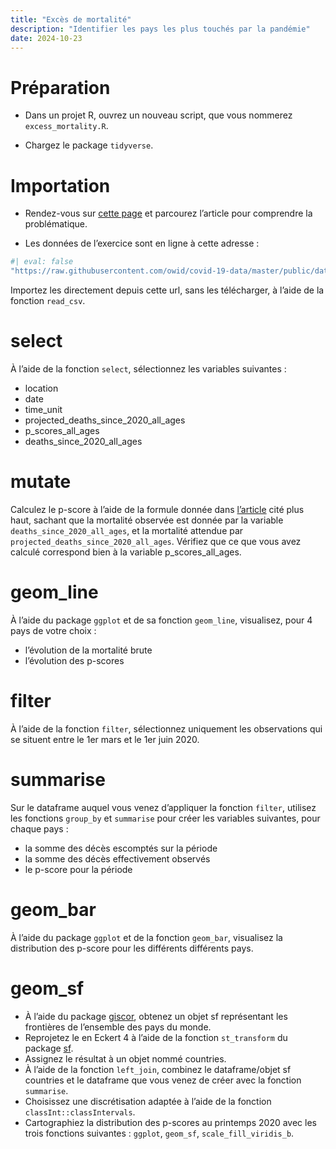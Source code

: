 ```yaml
---
title: "Excès de mortalité"
description: "Identifier les pays les plus touchés par la pandémie"
date: 2024-10-23
---
```


# Préparation

- Dans un projet R, ouvrez un nouveau script, que vous nommerez `excess_mortality.R`.

- Chargez le package `tidyverse`.

# Importation

- Rendez-vous sur [cette page](https://ourworldindata.org/excess-mortality-covid#) et parcourez l'article pour comprendre la problématique.

- Les données de l'exercice sont en ligne à cette adresse :

```r
#| eval: false
"https://raw.githubusercontent.com/owid/covid-19-data/master/public/data/excess_mortality/excess_mortality.csv"
```

Importez les directement depuis cette url, sans les télécharger, à l'aide de la fonction `read_csv`.

# select

À l'aide de la fonction `select`, sélectionnez les variables suivantes :

- location
- date
- time_unit
- projected_deaths_since_2020_all_ages
- p_scores_all_ages
- deaths_since_2020_all_ages

# mutate

Calculez le p-score à l'aide de la formule donnée dans [l'article](https://ourworldindata.org/excess-mortality-covid#) cité plus haut, sachant que la mortalité observée est donnée par la variable `deaths_since_2020_all_ages`, et la mortalité attendue par `projected_deaths_since_2020_all_ages`. Vérifiez que ce que vous avez calculé correspond bien à la variable p_scores_all_ages.

# geom_line

À l'aide du package `ggplot` et de sa fonction `geom_line`, visualisez, pour 4 pays de votre choix : 

- l'évolution de la mortalité brute
- l'évolution des p-scores

# filter

À l'aide de la fonction `filter`, sélectionnez uniquement les observations qui se situent entre le 1er mars et le 1er juin 2020.

# summarise

Sur le dataframe auquel vous venez d'appliquer la fonction `filter`, utilisez les fonctions `group_by` et `summarise` pour créer les variables suivantes, pour chaque pays :

- la somme des décès escomptés sur la période
- la somme des décès effectivement observés
- le p-score pour la période

# geom_bar

À l'aide du package `ggplot` et de la fonction `geom_bar`, visualisez la distribution des p-score pour les différents différents pays.

# geom_sf

- À l'aide du package [giscor](https://ropengov.github.io/giscoR/), obtenez un objet sf représentant les frontières de l'ensemble des pays du monde.
- Reprojetez le en Eckert 4 à l'aide de la fonction `st_transform` du package [sf](https://r-spatial.github.io/sf/).
- Assignez le résultat à un objet nommé countries.
- À l'aide de la fonction `left_join`, combinez le dataframe/objet sf countries et le dataframe que vous venez de créer avec la fonction `summarise`.
- Choisissez une discrétisation adaptée à l'aide de la fonction `classInt::classIntervals`. 
- Cartographiez la distribution des p-scores au printemps 2020 avec les trois fonctions suivantes : `ggplot`, `geom_sf`, `scale_fill_viridis_b`.
